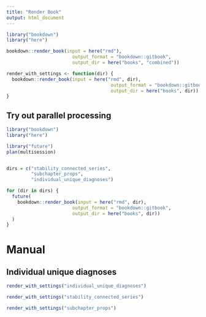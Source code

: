 ```yaml
---
title: "Render Book"
output: html_document
---
```


```r
library("bookdown")
library("here")

bookdown::render_book(input = here("rmd"), 
                        output_format = "bookdown::gitbook",
                        output_dir = here("books", "combined"))
```

```r
render_with_settings <- function(dir) {
  bookdown::render_book(input = here("rmd", dir), 
                                      output_format = "bookdown::gitbook",
                                      output_dir = here("books", dir))
}
```


## Try out parallel processing
```r
library("bookdown")
library("here")

library("future")
plan(multisession)


dirs = c("stability_connected_series", 
         "subchapter_props",
         "individual_unique_diagnoses")

for (dir in dirs) {
  future(
    bookdown::render_book(input = here("rmd", dir), 
                        output_format = "bookdown::gitbook",
                        output_dir = here("books", dir))
  )
}

```

# Manual
## Individual unique diagnoses
```r
render_with_settings("individual_unique_diagnoses")
```

```r
render_with_settings("stability_connected_series")
```

```r
render_with_settings("subchapter_props")
```


